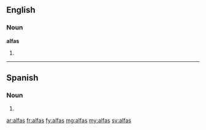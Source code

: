 ==English==

===Noun===
'''alfas'''

# {{plural of|alfa}}

----

==Spanish==

===Noun===
{{head|es|noun form|g=f|g2=p}}

# {{plural of|alfa|lang=es|nocat=1}}

[[ar:alfas]]
[[fr:alfas]]
[[fy:alfas]]
[[mg:alfas]]
[[my:alfas]]
[[sv:alfas]]